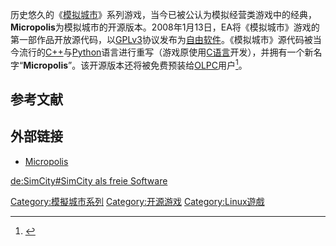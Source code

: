 历史悠久的《[[模拟城市|模拟城市]]》系列游戏，当今已被公认为模拟经营类游戏中的经典，'''Micropolis'''为模拟城市的开源版本。2008年1月13日，EA将《模拟城市》游戏的第一部作品开放源代码，以[[GPLv3|GPLv3]]协议发布为[[自由软件|自由软件]]。《模拟城市》源代码被当今流行的[[C++|C++]]与[[Python|Python]]语言进行重写（游戏原使用[[C语言|C语言]]开发），并拥有一个新名字“'''Micropolis'''”。该开源版本还将被免费预装给[[OLPC|OLPC]]用户<ref>{{cite web |url=http://weblogs.asp.net/bsimser/archive/2008/01/10/simcity-source-code-released-to-the-wild-let-the-ports-begin.aspx |title=SimCity Source Code Released to the Wild! Let the ports begin... |accessdate=2008-01-14 |author=Bil Simser |date=January 10, 2008 |work=Fear and Loathing |archive-date=2014-05-10 |archive-url=https://web.archive.org/web/20140510093537/http://weblogs.asp.net/bsimser/archive/2008/01/10/simcity-source-code-released-to-the-wild-let-the-ports-begin.aspx |dead-url=no }}</ref>。

== 参考文献 ==
<div class="references-small">
<references />
</div>

== 外部链接 ==
* [http://www.donhopkins.com/home/micropolis/ Micropolis] {{Wayback|url=http://www.donhopkins.com/home/micropolis/ |date=20120414211348 }}

{{CVG-stub}}
{{Sim_series}}

[[de:SimCity#SimCity_als_freie_Software|de:SimCity#SimCity als freie Software]]

[[Category:模擬城市系列|Category:模擬城市系列]]
[[Category:开源游戏|Category:开源游戏]]
[[Category:Linux遊戲|Category:Linux遊戲]]